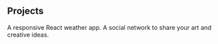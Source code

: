 ## Projects
<ProjectCard title="Weather-App" link="https://www.poliak-weather.netlify.app" bg="url(weather-app.gif) center center/100% 100% no-repeat">
A responsive React weather app.
</ProjectCard>

<ProjectCard title="Poligram" link="https://www.poligram.netlify.app" bg="url(poligram.png) center center/100% 100% no-repeat">
A social network to share your art and creative ideas.
</ProjectCard>